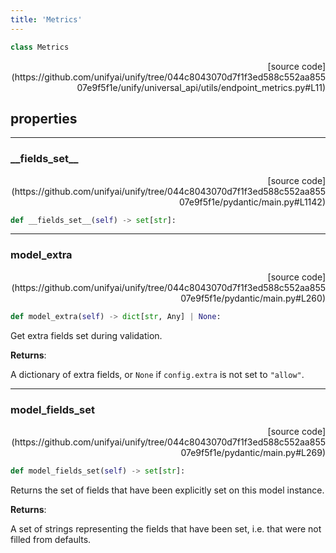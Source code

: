 ```yaml
---
title: 'Metrics'
---
```


```python
class Metrics
```

<p align="right">[source code](https://github.com/unifyai/unify/tree/044c8043070d7f1f3ed588c552aa85507e9f5f1e/unify/universal_api/utils/endpoint_metrics.py#L11)</p>



## properties

---

### \_\_fields\_set\_\_

<p align="right">[source code](https://github.com/unifyai/unify/tree/044c8043070d7f1f3ed588c552aa85507e9f5f1e/pydantic/main.py#L1142)</p>

```python
def __fields_set__(self) -> set[str]:
```



---

### model\_extra

<p align="right">[source code](https://github.com/unifyai/unify/tree/044c8043070d7f1f3ed588c552aa85507e9f5f1e/pydantic/main.py#L260)</p>

```python
def model_extra(self) -> dict[str, Any] | None:
```

Get extra fields set during validation.

**Returns**:

A dictionary of extra fields, or `None` if `config.extra` is not set to `"allow"`.

---

### model\_fields\_set

<p align="right">[source code](https://github.com/unifyai/unify/tree/044c8043070d7f1f3ed588c552aa85507e9f5f1e/pydantic/main.py#L269)</p>

```python
def model_fields_set(self) -> set[str]:
```

Returns the set of fields that have been explicitly set on this model instance.

**Returns**:

A set of strings representing the fields that have been set,
i.e. that were not filled from defaults.